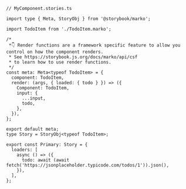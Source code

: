```tsx
// MyComponent.stories.ts

import type { Meta, StoryObj } from '@storybook/marko';

import TodoItem from './TodoItem.marko';

/*
 *👇 Render functions are a framework specific feature to allow you control on how the component renders.
 * See https://storybook.js.org/docs/marko/api/csf
 * to learn how to use render functions.
 */
const meta: Meta<typeof TodoItem> = {
  component: TodoItem,
  render: (args, { loaded: { todo } }) => ({
    Component: TodoItem,
    input: {
      ...input,
      todo,
    },
  }),
};

export default meta;
type Story = StoryObj<typeof TodoItem>;

export const Primary: Story = {
  loaders: [
    async () => ({
      todo: await (await fetch('https://jsonplaceholder.typicode.com/todos/1')).json(),
    }),
  ],
};
```
